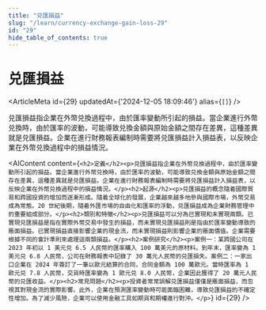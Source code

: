 ```yaml
---
title: "兑匯損益"
slug: "/learn/currency-exchange-gain-loss-29"
id: "29"
hide_table_of_contents: true
---
```



# 兑匯損益

<ArticleMeta id={29} updatedAt={'2024-12-05 18:09:46'} alias={`[]`} />
<div className='border-solid border-b border-t-0 my-4 border-[var(--ifm-color-gray-300)]' />

兑匯損益指企業在外幣兑換過程中，由於匯率變動所引起的損益。當企業進行外幣兑換時，由於匯率的波動，可能導致兑換金額與原始金額之間存在差異，這種差異就是兑匯損益。企業在進行財務報表編制時需要將兑匯損益計入損益表，以反映企業在外幣兑換過程中的損益情況。

<AIContent content={`<h2>定義</h2><p>兑匯損益指企業在外幣兑換過程中，由於匯率變動所引起的損益。當企業進行外幣兑換時，由於匯率的波動，可能導致兑換金額與原始金額之間存在差異，這種差異就是兑匯損益。企業在進行財務報表編制時需要將兑匯損益計入損益表，以反映企業在外幣兑換過程中的損益情況。</p><h2>起源</h2><p>兑匯損益的概念隨着國際貿易和跨國投資的增加而逐漸形成。隨着全球化的發展，企業越來越多地參與國際市場，外幣交易成為常態。20 世紀後期，隨着外匯市場的自由化和匯率的浮動，兑匯損益成為企業財務管理中的重要組成部分。</p><h2>類別和特徵</h2><p>兑匯損益可以分為已實現和未實現兩類。已實現兑匯損益是指在實際外幣交易中發生的損益，而未實現兑匯損益則是指由於匯率變動導致的賬面損益。已實現損益直接影響企業的現金流，而未實現損益則影響企業的賬面價值。企業需要根據不同的會計準則來處理這兩類損益。</p><h2>案例研究</h2><p>案例一：某跨國公司在 2023 年初以 1 美元兑 6.5 人民幣的匯率購入 100 萬美元的原材料。到年末，匯率變為 1 美元兑 6.8 人民幣，公司在財務報表中記錄了 30 萬元人民幣的兑匯損失。案例二：一家出口企業在 2024 年簽訂了一筆以歐元結算的合同，合同金額為 100 萬歐元。當時匯率為 1 歐元兑 7.8 人民幣，交貨時匯率變為 1 歐元兑 8.0 人民幣，企業因此獲得了 20 萬元人民幣的兑匯收益。</p><h2>常見問題</h2><p>投資者常常誤解兑匯損益僅僅是賬面損益，而忽視其對現金流的實際影響。此外，企業在預測匯率變動時可能面臨困難，導致兑匯損益的不確定性增加。為了減少風險，企業可以使用金融工具如期貨和期權進行對沖。</p>`} id={29} />
